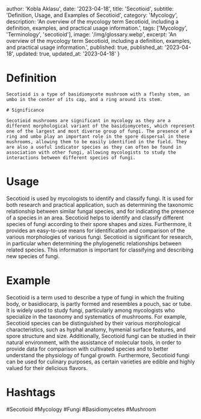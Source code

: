 
  author: 'Kobla Aklasu',
  date: '2023-04-18',
  title: 'Secotioid',
  subtitle: 'Definition, Usage, and Examples of Secotioid',
  category: 'Mycology',
  description: 'An overview of the mycology term Secotioid, including a definition, examples, and practical usage information.',
  tags: ['Mycology', 'Terminology', 'secotioid'],
  image: '/img/glossary.webp',
  excerpt: 'An overview of the mycology term Secotioid, including a definition, examples, and practical usage information.',
  published: true,
  published_at: '2023-04-18',
  updated: true,
  updated_at: '2023-04-18'
}




# Definition
    
    Secotioid is a type of basidiomycete mushroom with a fleshy stem, an umbo in the center of its cap, and a ring around its stem.
    
    # Significance 
    
    Secotioid mushrooms are significant in mycology as they are a different morphological variant of the basidiomycetes, which represent one of the largest and most diverse group of fungi. The presence of a ring and umbo play an important role in the spore dispersal in these mushrooms, allowing them to be easily identified in the field. They are also a useful indicator species as they can often be found in association with other fungi, allowing mycologists to study the interactions between different species of fungi.

# Usage

Secotioid is used by mycologists to identify and classify fungi. It is used for both research and practical application, such as determining the taxonomic relationship between similar fungal species, and for indicating the presence of a species in an area. Secotioid helps to identify and classify different species of fungi according to their spore shapes and sizes. Furthermore, it provides an easy-to-use means for identification and comparison of the various morphologies of various fungi. Secotioid is significant for research, in particular when determining the phylogenetic relationships between related species. This information is important for classifying and describing new species of fungi.

# Example

Secotioid is a term used to describe a type of fungi in which the fruiting body, or basidiocarp, is partly formed and resembles a pouch, sac or tube. It is widely used to study fungi, particularly among mycologists who specialize in the taxonomy and systematics of mushrooms. For example, Secotioid species can be distinguished by their various morphological characteristics, such as hyphal anatomy, hymenial surface features, and spore structure and size. Additionally, Secotioid fungi can be studied in their natural environment, with the assistance of molecular tools, in order to provide data for comparison with cultivated species and to better understand the physiology of fungal growth. Furthermore, Secotioid fungi can be used for culinary purposes, as certain varieties are edible and highly valued for their delicious flavors.

# Hashtags

#Secotioid #Mycology #Fungi #Basidiomycetes #Mushroom

